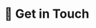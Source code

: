 
# 📩 Get in Touch

<Title
  pre={['✨ Extras']}
  title={'📩 Get in Touch'}
/>

Connect with our community and get involved in discussions, updates, and support.

<a
  href={APP_GITHUB_DISCUSSIONS}
  target="_blank"
>
  Post on <GithubIcon /> GitHub Discussions
</a>

<a
  href={APP_DISCORD_INVITE}
  target="_blank"
>
  Join us on <DiscordIcon /> Discord
</a>

[Read contribution guidelines](/contributing)

Feel free to ask questions, share your experiences, or contribute your insights and suggestions.
